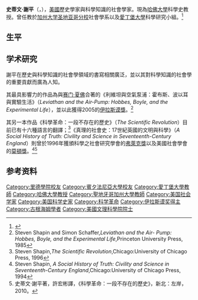 {{Infobox academic
| name               = 史蒂文·謝平
| image              = Steven_Shapin,_HSS_2008.jpg
| image_size         = 
| caption            = Steven Shapin
| native_name        = Steven Shapin
| native_name_lang   = en
| birth_date         =  {{birth date and age|1943|9|11}}  
| birth_place        = {{美國}}[[紐約州|紐約州]][[紐約市|紐約市]]
| nationality        = {{美國}}
| alma_mater         = [[里德學院|里德學院]]<br>[[賓夕法尼亞大學|賓夕法尼亞大學]]
}}
'''史蒂文·謝平'''（{{lang-en|'''Steven Shapin'''}}，{{bd|1943年|9月11日}}），[[美國|美國]]歷史學家與科學知識的社會學家。現為[[哈佛大學|哈佛大學]]科學史教授。曾任教於[[加州大学圣地亚哥分校|加州大学圣地亚哥分校]]社會學系以及[[愛丁堡大學|愛丁堡大學]]科學研究小組。<ref>{{Cite web |url=http://scholar.harvard.edu/shapin/home |title=存档副本 |accessdate=2015-10-14 |archive-date=2015-11-16 |archive-url=https://web.archive.org/web/20151116023946/http://scholar.harvard.edu/shapin/home |dead-url=no }}</ref>

== 生平 ==
{{空章節}}

== 学术研究 ==
謝平在歷史與科學知識的社會學領域的書寫相關廣泛，並以其對科學知識的社會學的重要貢獻而廣為人知。

其最具影響力的作品為與[[赛门·夏佛|赛门·夏佛]]合著的《利維坦與空氣泵浦：霍布斯、波以耳與實驗生活》（''Leviathan and the Air-Pump: Hobbes, Boyle, and the Experimental Life''），並以此獲得2005的[[伊拉斯谟獎|伊拉斯谟獎]]。<ref>Steven Shapin and Simon Schaffer,''Leviathan and the Air- Pump: Hobbes, Boyle, and the Experimental Life'',Princeton University Press, 1985</ref>

其另一本作品《科學革命：一段不存在的歷史》（''The Scientific Revolution''）目前已有十六種語言的翻譯；<ref>Steven Shapin,''The Scientific Revolution'',Chicago:University of Chicago Press, 1996</ref>《真理的社會史：17世紀英國的文明與科學》（''A Social History of Truth: Civility and Science in Seventeenth-Century England''）則曾於1996年獲頒科學之社會研究學會的[[弗萊克獎|弗萊克獎]]以及美國社會學會的[[莫頓獎|莫頓獎]]。<ref>Steven Shapin, ''A Social History of Truth: Civility and Science in Seventeenth-Century England'',Chicago:University of Chicago Press, 1994</ref><ref>史蒂文‧謝平著，許宏彬譯，《科學革命：一段不存在的歷史》，新北：左岸，2010。</ref>

==参考资料==
{{Reflist}}

{{伊拉斯谟奖获得者}}

{{Authority control}}
{{DEFAULTSORT:Shapin, Steven}}
[[Category:里德學院校友|Category:里德學院校友]]
[[Category:賓夕法尼亞大學校友|Category:賓夕法尼亞大學校友]]
[[Category:愛丁堡大學教師|Category:愛丁堡大學教師]]
[[Category:哈佛大學教授|Category:哈佛大學教授]]
[[Category:聖地牙哥加州大學教師|Category:聖地牙哥加州大學教師]]
[[Category:美国社会学家|Category:美国社会学家]]
[[Category:美国科学史家|Category:美国科学史家]]
[[Category:科学革命|Category:科学革命]]
[[Category:伊拉斯谟奖得主|Category:伊拉斯谟奖得主]]
[[Category:古根海姆學者|Category:古根海姆學者]]
[[Category:美國文理科學院院士|Category:美國文理科學院院士]]